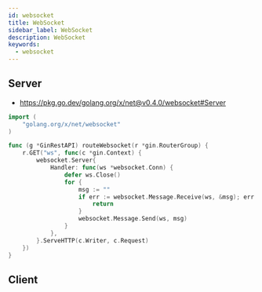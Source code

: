 ```yaml
---
id: websocket
title: WebSocket
sidebar_label: WebSocket
description: WebSocket
keywords:
  - websocket
---
```


## Server

- https://pkg.go.dev/golang.org/x/net@v0.4.0/websocket#Server

```go
import (
	"golang.org/x/net/websocket"
)

func (g *GinRestAPI) routeWebsocket(r *gin.RouterGroup) {
	r.GET("ws", func(c *gin.Context) {
		websocket.Server{
			Handler: func(ws *websocket.Conn) {
				defer ws.Close()
				for {
					msg := ""
					if err := websocket.Message.Receive(ws, &msg); err != nil {
						return
					}
					websocket.Message.Send(ws, msg)
				}
			},
		}.ServeHTTP(c.Writer, c.Request)
	})
}
```

## Client
